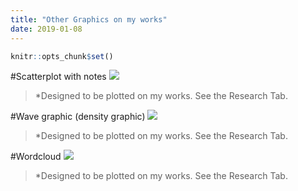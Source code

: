 ```yaml
---
title: "Other Graphics on my works"
date: 2019-01-08
---
```


```r
knitr::opts_chunk$set()
```

#Scatterplot with notes 
![](/post/Other_graphics_files/scartter_with_notes.png)

> *Designed to be plotted on my works. See the Research Tab.

#Wave graphic (density graphic)
![](/post/Other_graphics_files/density.png)

> *Designed to be plotted on my works. See the Research Tab.

#Wordcloud
![](/post/Other_graphics_files/wordcloud.png)

> *Designed to be plotted on my works. See the Research Tab.